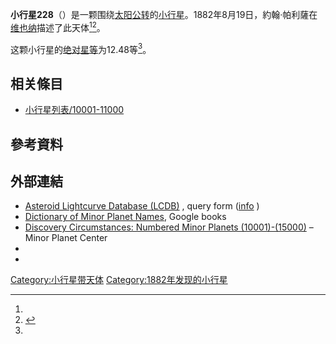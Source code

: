 {{Infobox planet
 | minorplanet     = yes
 | name            = 228 Agathe
 | background      = #D6D6D6
 | image = 
 | image_size      = 
 | caption         =
 | discovery_ref   =  <ref name="MPC-object" />
 | discoverer      = [[約翰·帕利薩|約翰·帕利薩]]
 | discovery_site  = [[维也纳|维也纳]]
 | discovered      = 1882年8月19日
 | mpc_name        = 228 Agathe
 | alt_names       = 228 Agathe
 | pronounced      = 
 | named_after     = <ref name="MPC-object" />
 | mp_category     = [[主帶小行星|主帶小行星]] <ref name="MPC-object" /><ref name="jpldata" />
 | orbit_ref       = <ref name="a">[http://ssd.jpl.nasa.gov/sbdb.cgi?sstr=228 228] {{Wayback|url=http://ssd.jpl.nasa.gov/sbdb.cgi?sstr=228 |date=20190304121012 }}，小行星數據庫瀏覽器（JPL Small-Body Database Browser）－[[美国国家航空航天局|美国国家航空航天局]]喷气推进实验室</ref>
 | epoch           = 2018-03-23.0（[[儒略日|JD]] 2458200.5）
 | uncertainty     = 0
 | observation_arc = 
 | aphelion = {{convert|2.734|AU|km|3|abbr=on|lk=out}}
 | perihelion      = {{convert|1.6675444|AU|km|3|abbr=on}}
 | semimajor       = 2.2008476
 | eccentricity    = 0.2423172
 | period          = 3.27[[儒略年|yr]]
 | mean_anomaly    = 180.24583[[度|°]]
 | mean_motion     = {{Deg2DMS|0.30186930|sup=ms}} / day
 | inclination     = 2.53656
 | asc_node        = 313.34461°
 | arg_peri        = 19.06559
 | mean_diameter   = 
 | rotation        = 
 | albedo          =
 | spectral_type   =
 | abs_magnitude   = 12.48<ref name="jpldata" />
}}
'''小行星228'''（{{lang-en|228 Agathe}}）是一颗围绕[[太阳|太阳]][[公转|公转]]的[[小行星|小行星]]。1882年8月19日，約翰·帕利薩在[[维也纳|维也纳]]描述了此天体<ref name="a" /><ref>{{cite news|title=小行星列表|url=http://cfa-www.harvard.edu/iau/lists/NumberedMPs.txt|accessdate=2018-10-19|newspaper=哈佛大学|archive-date=2008-05-17|archive-url=https://web.archive.org/web/20080517010638/http://cfa-www.harvard.edu/iau/lists/NumberedMPs.txt|dead-url=no}}</ref>。

这颗小行星的[[绝对星等|绝对星等]]为12.48等<ref name="a" />。

== 相关條目 ==
*[[小行星列表/10001-11000|小行星列表/10001-11000]]

== 參考資料 ==
{{reflist|refs=

<ref name="jpldata">{{cite web
 |type         = 2018-01-26 last obs.
 |title        = JPL Small-Body Database Browser:228 Agathe-228 Agathe
 |url          = https://ssd.jpl.nasa.gov/sbdb.cgi?sstr=228
 |publisher    = [[Jet_Propulsion_Laboratory|Jet Propulsion Laboratory]]
 |accessdate   = 28 March 2018
 |archive-date = 2020-08-10
 |archive-url  = https://web.archive.org/web/20200810191300/https://ssd.jpl.nasa.gov/sbdb.cgi?sstr=228
 |dead-url     = no
}}</ref>

<ref name="MPC-object">{{cite web
  |title      = 228 Agathe
  |work      = Minor Planet Center
  |url      = https://www.minorplanetcenter.net/db_search/show_object?object_id=228
  |accessdate      = 28 March 2018
  |archive-date      = 2016-03-04
  |archive-url      = https://web.archive.org/web/20160304104832/http://minorplanetcenter.net/db_search/show_object?object_id=228
  |dead-url      = no
  }}</ref>

}}

==  外部連結 ==
* [http://www.minorplanet.info/PHP/lcdbsummaryquery.php Asteroid Lightcurve Database (LCDB)] {{Wayback|url=http://www.minorplanet.info/PHP/lcdbsummaryquery.php |date=20171210173955 }}, query form ([http://www.minorplanet.info/lightcurvedatabase.html info] {{Wayback|url=http://www.minorplanet.info/lightcurvedatabase.html |date=20171216050541 }})
* [https://books.google.com/books?id=aeAg1X7afOoC&pg Dictionary of Minor Planet Names], Google books
* [http://www.minorplanetcenter.net/iau/lists/NumberedMPs010001.html Discovery Circumstances: Numbered Minor Planets (10001)-(15000)] {{Wayback|url=http://www.minorplanetcenter.net/iau/lists/NumberedMPs010001.html |date=20180612162317 }} – Minor Planet Center
* {{AstDys|228}}
* {{JPL small body}}

{{Minor Planet Number|[[小行星227|小行星227]]|[[小行星229|小行星229]]}}
{{小天体}}

[[Category:小行星带天体|Category:小行星带天体]]
[[Category:1882年发现的小行星|Category:1882年发现的小行星]]


{{beltasteroid-stub}}